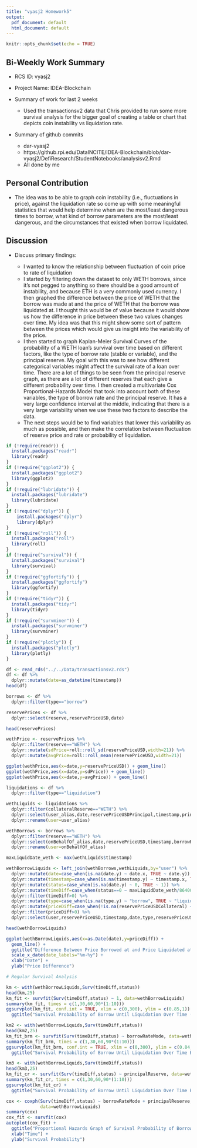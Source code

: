 ```yaml
---
title: "vyasj2 Homework5"
output:
  pdf_document: default
  html_document: default
---
```


```r
knitr::opts_chunk$set(echo = TRUE)
```

## Bi-Weekly Work Summary	

* RCS ID: vyasj2
* Project Name: IDEA-Blockchain
* Summary of work for last 2 weeks 

    * Used the transactionsv2 data that Chris provided to run some more survival analysis for the bigger goal of creating a table or chart that depicts coin instability vs liquidation rate.
    
* Summary of github commits 

    * dar-vyasj2
    * https://github.rpi.edu/DataINCITE/IDEA-Blockchain/blob/dar-vyasj2/DefiResearch/StudentNotebooks/analysisv2.Rmd
    * All done by me

## Personal Contribution	

* The idea was to be able to graph coin instability (i.e., fluctuations in price), against the liquidation rate so come up with some meaningful statistics that would help determine when are the most/least dangerous times to borrow, what kind of borrow parameters are the most/least dangerous, and the circumstances that existed when borrow liquidated. 

## Discussion	

* Discuss primary findings: 

    * I wanted to know the relationship between fluctuation of coin price to rate of liquidation 
    * I started by filtering down the dataset to only WETH borrows, since it's not pegged to anything so there should be a good amount of instability, and because ETH is a very commonly used currency. I then graphed the difference between the price of WETH that the borrow was made at and the price of WETH that the borrow was liquidated at. I thought this would be of value because it would show us how the difference in price between these two values changes over time. My idea was that this might show some sort of pattern between the prices which would give us insight into the variability of the price.
    * I then started to graph Kaplan-Meier Survival Curves of the probability of a WETH loan's survival over time based on different factors, like the type of borrow rate (stable or variable), and the principal reserve. My goal with this was to see how different categorical variables might affect the survival rate of a loan over time. There are a lot of things to be seen from the principal reserve graph, as there are a lot of different reserves that each give a different probability over time. I then created a multivariate Cox Proportional-Hazards Model that took into account both of these variables, the type of borrow rate and the principal reserve. It has a very large confidence interval at the middle, indicating that there is a very large variability when we use these two factors to describe the data.
    * The next steps would be to find variables that lower this variability as much as possible, and then make the correlation between fluctuation of reserve price and rate or probability of liquidation.

```r
if (!require(readr)) {
  install.packages("readr")
  library(readr)
}
if (!require("ggplot2")) {
  install.packages("ggplot2")
  library(ggplot2)
}
if (!require("lubridate")) {
  install.packages("lubridate")
  library(lubridate)
}
if (!require("dplyr")) {
    install.packages("dplyr")
    library(dplyr)
}
if (!require("roll")) {
  install.packages("roll")
  library(roll)
}
if (!require("survival")) {
  install.packages("survival")
  library(survival)
}
if (!require("ggfortify")) {
  install.packages("ggfortify")
  library(ggfortify)
}
if (!require("tidyr")) {
  install.packages("tidyr")
  library(tidyr)
}
if (!require("survminer")) {
  install.packages("survminer")
  library(survminer)
}
if (!require("plotly")) {
  install.packages("plotly")
  library(plotly)
}
```

```r
df <- read_rds("../../Data/transactionsv2.rds")
df <- df %>%
  dplyr::mutate(date=as_datetime(timestamp))
head(df)
```

```r
borrows <- df %>%
  dplyr::filter(type=="borrow")

reservePrices <- df %>%
  dplyr::select(reserve,reservePriceUSD,date)

head(reservePrices)
```

```r
wethPrice <- reservePrices %>%
  dplyr::filter(reserve=="WETH") %>%
  dplyr::mutate(sdPrice=roll::roll_sd(reservePriceUSD,width=21)) %>%
  dplyr::mutate(avgPrice=roll::roll_mean(reservePriceUSD,width=21))

ggplot(wethPrice,aes(x=date,y=reservePriceUSD)) + geom_line()
ggplot(wethPrice,aes(x=date,y=sdPrice)) + geom_line()
ggplot(wethPrice,aes(x=date,y=avgPrice)) + geom_line()
```

```r
liquidations <- df %>%
  dplyr::filter(type=="liquidation")

wethLiquids <- liquidations %>%
  dplyr::filter(collateralReserve=="WETH") %>%
  dplyr::select(user_alias,date,reservePriceUSDPrincipal,timestamp,principalReserve,type,reservePriceUSDCollateral) %>%
  dplyr::rename(user=user_alias)

wethBorrows <- borrows %>% 
  dplyr::filter(reserve=="WETH") %>%
  dplyr::select(onBehalfOf_alias,date,reservePriceUSD,timestamp,borrowRateMode,type) %>%
  dplyr::rename(user=onBehalfOf_alias)
```

```r
maxLiquidDate_weth <- max(wethLiquids$timestamp)

wethBorrowLiquids <- left_join(wethBorrows,wethLiquids,by="user") %>%
  dplyr::mutate(date=case_when(is.na(date.y) ~ date.x, TRUE ~ date.y)) %>%
  dplyr::mutate(timestamp=case_when(is.na(timestamp.y) ~ timestamp.x, TRUE ~ timestamp.y)) %>%
  dplyr::mutate(status=case_when(is.na(date.y) ~ 0, TRUE ~ 1)) %>%
  dplyr::mutate(timeDiff=case_when(status==0 ~ maxLiquidDate_weth/86400, status==1 ~ (timestamp.y-timestamp.x)/86400)) %>%
  dplyr::filter(timeDiff>0) %>%
  dplyr::mutate(type=case_when(is.na(type.y) ~ "borrow", TRUE ~ "liquidation")) %>%
  dplyr::mutate(priceDiff=case_when(!is.na(reservePriceUSDCollateral) ~ reservePriceUSDCollateral-reservePriceUSD, TRUE ~ reservePriceUSD)) %>%
  dplyr::filter(priceDiff>0) %>%
  dplyr::select(user,reservePriceUSD,timestamp,date,type,reservePriceUSDPrincipal,principalReserve,timeDiff,status,borrowRateMode,priceDiff)

head(wethBorrowLiquids)

ggplot(wethBorrowLiquids,aes(x=as.Date(date),y=priceDiff)) + 
  geom_line() + 
  ggtitle("Difference Between Price Borrowed at and Price Liquidated at Over Time") + 
  scale_x_date(date_labels="%m-%y") + 
  xlab("Date") + 
  ylab("Price Difference")
```


```r
# Regular Survival Analysis

km <- with(wethBorrowLiquids,Surv(timeDiff,status))
head(km,25)
km_fit <- survfit(Surv(timeDiff,status) ~ 1, data=wethBorrowLiquids)
summary(km_fit, times = c(1,30,60,90*(1:10)))
ggsurvplot(km_fit, conf.int = TRUE, xlim = c(0,300), ylim = c(0.85,1)) + 
  ggtitle("Survival Probability of Borrow Until Liquidation Over Time (max. 300 Days)")
```

```r
km2 <- with(wethBorrowLiquids,Surv(timeDiff,status))
head(km2,25)
km_fit_brm <- survfit(Surv(timeDiff,status) ~ borrowRateMode, data=wethBorrowLiquids)
summary(km_fit_brm, times = c(1,30,60,90*(1:10)))
ggsurvplot(km_fit_brm, conf.int = TRUE, xlim = c(0,300), ylim = c(0.84,1),break.time.by=25) + 
  ggtitle("Survival Probability of Borrow Until Liquidation Over Time By Borrow Rate Mode (max. 300 Days)")
```

```r

km3 <- with(wethBorrowLiquids,Surv(timeDiff,status))
head(km3,25)
km_fit_cr <- survfit(Surv(timeDiff,status) ~ principalReserve, data=wethBorrowLiquids)
summary(km_fit_cr, times = c(1,30,60,90*(1:10)))
ggsurvplot(km_fit_cr) + 
  ggtitle("Survival Probability of Borrow Until Liquidation Over Time By Principal Reserve of Loan")
```

```r
cox <- coxph(Surv(timeDiff,status) ~ borrowRateMode + principalReserve, 
             data=wethBorrowLiquids)
summary(cox)
cox_fit <- survfit(cox)
autoplot(cox_fit) + 
  ggtitle("Proportional Hazards Graph of Survival Probability of Borrow Until Liquidation Over Time By Borrow Rate Mode, Principal Reserve of Loan") + 
  xlab("Time") + 
  ylab("Survival Probability")
```